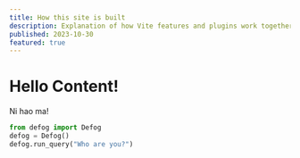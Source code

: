 ```yaml
---
title: How this site is built
description: Explanation of how Vite features and plugins work together to power Remix + MDX
published: 2023-10-30
featured: true
---
```


# Hello Content!

Ni hao ma!

```python
from defog import Defog
defog = Defog()
defog.run_query("Who are you?")
```